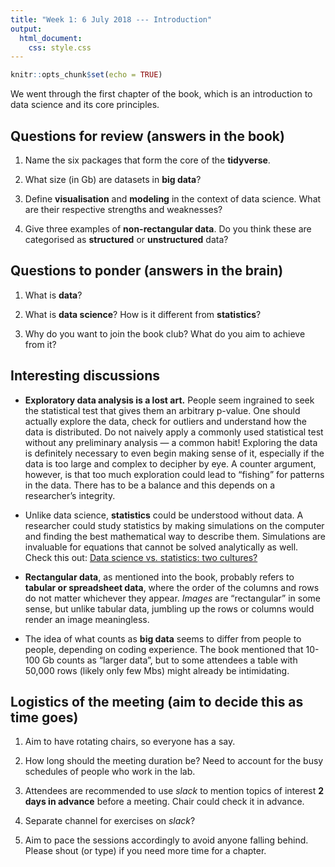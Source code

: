 ```yaml
---
title: "Week 1: 6 July 2018 --- Introduction"
output: 
  html_document:
    css: style.css
---
```


```r
knitr::opts_chunk$set(echo = TRUE)
```

We went through the first chapter of the book, which is an introduction to data science and its core principles.

## Questions for review (answers in the book)

1. Name the six packages that form the core of the **tidyverse**.

2. What size (in Gb) are datasets in **big data**? 

3. Define **visualisation** and **modeling** in the context of data science. What are their respective strengths and weaknesses?

4. Give three examples of **non-rectangular data**. Do you think these are categorised as **structured** or **unstructured** data?

## Questions to ponder (answers in the brain)

1. What is **data**? 

2. What is **data science**? How is it different from **statistics**?

3. Why do you want to join the book club? What do you aim to achieve from it?

## Interesting discussions 

* **Exploratory data analysis is a lost art.** People seem ingrained to seek the statistical test that gives them an arbitrary p-value. One should actually explore the data, check for outliers and understand how the data is distributed. Do not naively apply a commonly used statistical test without any preliminary analysis --- a common habit! Exploring the data is definitely necessary to even begin making sense of it, especially if the data is too large and complex to decipher by eye. A counter argument, however, is that too much exploration could lead to "fishing" for patterns in the data. There has to be a balance and this depends on a researcher's integrity.

* Unlike data science, **statistics** could be understood without data. A researcher could study statistics by making simulations on the computer and finding the best mathematical way to describe them. Simulations are invaluable for equations that cannot be solved analytically as well. Check this out: [Data science vs. statistics: two cultures?](https://link.springer.com/article/10.1007/s42081-018-0009-3)

* **Rectangular data**, as mentioned into the book, probably refers to **tabular or spreadsheet data**, where the order of the columns and rows do not matter whichever they appear. *Images* are "rectangular" in some sense, but unlike tabular data, jumbling up the rows or columns would render an image meaningless.

* The idea of what counts as **big data** seems to differ from people to people, depending on coding experience. The book mentioned that 10-100 Gb counts as "larger data", but to some attendees a table with 50,000 rows (likely only few Mbs) might already be intimidating.

## Logistics of the meeting (aim to decide this as time goes)

1. Aim to have rotating chairs, so everyone has a say.

2. How long should the meeting duration be? Need to account for the busy schedules of people who work in the lab.

3. Attendees are recommended to use *slack* to mention topics of interest **2 days in advance** before a meeting. Chair could check it in advance.

4. Separate channel for exercises on *slack*?

5. Aim to pace the sessions accordingly to avoid anyone falling behind. Please shout (or type) if you need more time for a chapter.
